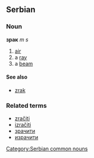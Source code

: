 ==Serbian==
===Noun===
'''зрак''' ''m s''
#[[air]]
#a [[ray]]
#a [[beam]]
====See also====
*[[zrak]]
===Related terms===
*[[zračiti]]
*[[izračiti]]
*[[зрачити]]
*[[израчити]]
[[Category:Serbian common nouns]]